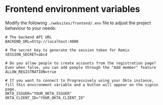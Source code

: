 # Frontend environment variables

Modify the following `./websites/frontend/.env` file to adjust the project behaviour to your needs:

```shell
# The backend API URL
BACKEND_URL=http://localhost:4000

# The secret key to generate the session token for Remix
SESSION_SECRET=abcd

# Do you allow people to create accounts from the registration page? Even when false, you can add people through the "Add member" feature
ALLOW_REGISTRATION=true

# If you want to connect to Progressively using your Okta instance, fill this environment variable and a button will appear on the signin page.
OKTA_ISSUER="YOUR_OKTA_ISSUER"
OKTA_CLIENT_ID="YOUR_OKTA_CLIENT_ID"
```
